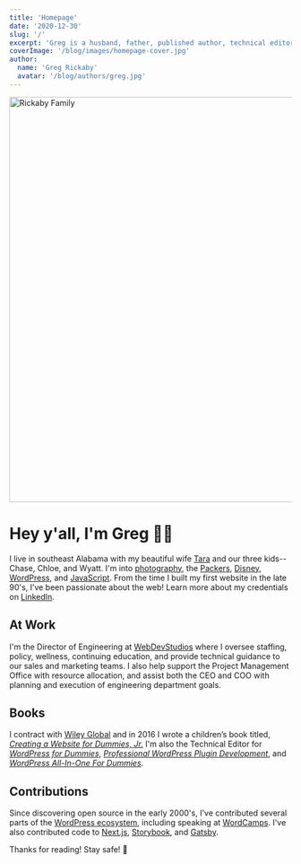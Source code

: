 ```yaml
---
title: 'Homepage'
date: '2020-12-30'
slug: '/'
excerpt: 'Greg is a husband, father, published author, technical editor, and open&#x2d;source contributor who&#8217;s been building websites since the late 90&#8217;s.'
coverImage: '/blog/images/homepage-cover.jpg'
author:
  name: 'Greg Rickaby'
  avatar: '/blog/authors/greg.jpg'
---
```


<div className="wide">
  <Image
    alt="Rickaby Family"
    height="722"
    src="/blog/images/rickaby-family-2019.jpg"
    width="962"
  />
</div>

# Hey y'all, I'm Greg 👋🏻

I live in southeast Alabama with my beautiful wife [Tara](https://tararickaby.com) and our three kids-- Chase, Chloe, and Wyatt. I'm into [photography](https://gregrickaby.com/photos), the [Packers](https://www.packers.com/), [Disney](https://www.disney.com/), [WordPress](https://wordpress.org/), and [JavaScript](https://en.wikipedia.org/wiki/JavaScript). From the time I built my first website in the late 90's, I’ve been passionate about the web! Learn more about my credentials on [LinkedIn](https://www.linkedin.com/in/gregrickaby/).

## At Work

I'm the Director of Engineering at [WebDevStudios](https://webdevstudios.com/) where I oversee staffing, policy, wellness, continuing education, and provide technical guidance to our sales and marketing teams. I also help support the Project Management Office with resource allocation, and assist both the CEO and COO with planning and execution of engineering department goals.

## Books

I contract with [Wiley Global](https://www.wiley.com/en-us/) and in 2016 I wrote a children’s book titled, [_Creating a Website for Dummies, Jr._](https://amzn.to/34QAxAQ) I'm also the Technical Editor for _[WordPress for Dummies](https://amzn.to/37XCflU)_, _[Professional WordPress Plugin Development](https://amzn.to/2BgCg7i)_, and _[WordPress All-In-One For Dummies](https://amzn.to/37MMDLp)_.

## Contributions

Since discovering open source in the early 2000's, I've contributed several parts of the [WordPress ecosystem](https://profiles.wordpress.org/gregrickaby/), including speaking at [WordCamps](https://central.wordcamp.org/). I've also contributed code to [Next.js](https://nextjs.org), [Storybook](https://github.com/storybookjs/storybook), and [Gatsby](https://gatsbyjs.org).

Thanks for reading! Stay safe! 🍻
